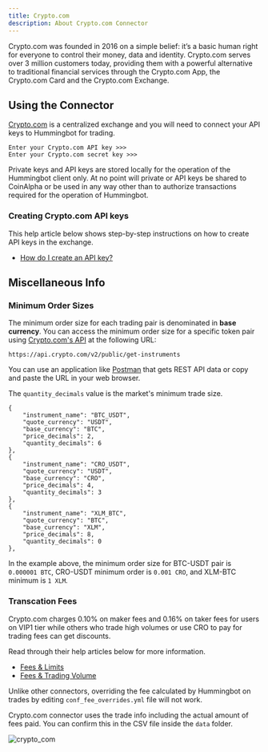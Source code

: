 ```yaml
---
title: Crypto.com
description: About Crypto.com Connector
---
```



Crypto.com was founded in 2016 on a simple belief: it’s a basic human right for everyone to control their money, data and identity. Crypto.com serves over 3 million customers today, providing them with a powerful alternative to traditional financial services through the Crypto.com App, the Crypto.com Card and the Crypto.com Exchange.

## Using the Connector

[Crypto.com](https://crypto.com/exchange) is a centralized exchange and you will need to connect your API keys to Hummingbot for trading.

```
Enter your Crypto.com API key >>>
Enter your Crypto.com secret key >>>
```

Private keys and API keys are stored locally for the operation of the Hummingbot client only. At no point will private or API keys be shared to CoinAlpha or be used in any way other than to authorize transactions required for the operation of Hummingbot.

### Creating Crypto.com API keys

This help article below shows step-by-step instructions on how to create API keys in the exchange.

- [How do I create an API key?](https://help.crypto.com/en/articles/3511410-how-do-i-create-an-api-key)

<Callout type="warning" body="We recommend using only #trade# enabled API keys; enabling #withdraw, transfer, or the equivalent is unnecessary# for current Hummingbot strategies."/>

## Miscellaneous Info

### Minimum Order Sizes

The minimum order size for each trading pair is denominated in **base currency**. You can access the minimum order size for a specific token pair using [Crypto.com's API](https://exchange-docs.crypto.com/#public-get-instruments) at the following URL:

```
https://api.crypto.com/v2/public/get-instruments
```

You can use an application like [Postman](https://www.postman.com/) that gets REST API data or copy and paste the URL in your web browser.

The `quantity_decimals` value is the market's minimum trade size.

```
{
    "instrument_name": "BTC_USDT",
    "quote_currency": "USDT",
    "base_currency": "BTC",
    "price_decimals": 2,
    "quantity_decimals": 6
},
{
    "instrument_name": "CRO_USDT",
    "quote_currency": "USDT",
    "base_currency": "CRO",
    "price_decimals": 4,
    "quantity_decimals": 3
},
{
    "instrument_name": "XLM_BTC",
    "quote_currency": "BTC",
    "base_currency": "XLM",
    "price_decimals": 8,
    "quantity_decimals": 0
},
```

In the example above, the minimum order size for BTC-USDT pair is `0.000001 BTC`, CRO-USDT minimum order is `0.001 CRO`, and XLM-BTC minimum is `1 XLM`.

### Transcation Fees

Crypto.com charges 0.10% on maker fees and 0.16% on taker fees for users on VIP1 tier while others who trade high volumes or use CRO to pay for trading fees can get discounts.

Read through their help articles below for more information.

- [Fees & Limits](https://crypto.com/exchange/document/fees-limits)
- [Fees & Trading Volume](https://help.crypto.com/en/articles/3511276-fees-trading-volume)

Unlike other connectors, overriding the fee calculated by Hummingbot on trades by editing `conf_fee_overrides.yml` file will not work.

Crypto.com connector uses the trade info including the actual amount of fees paid. You can confirm this in the CSV file inside the `data` folder.

![crypto_com](/img/crypto_com_csv.png)
